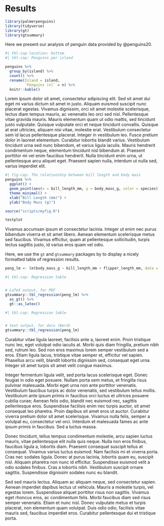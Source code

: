 # Results

```r

library(palmerpenguins)
library(tidyverse)
library(gt)
library(gtsummary)

```

Here we present our analysis of penguin data provided by @penguins20.

```r
#| tbl-cap-location: bottom
#| tbl-cap: Penguins per island

penguins %>% 
  group_by(island) %>% 
  count() %>% 
  rename(Island = island,
         `Penguins (n)` = n) %>% 
  knitr::kable()
```

Lorem ipsum dolor sit amet, consectetur adipiscing elit.
Sed sit amet dui eget mi varius dictum sit amet in justo.
Aliquam euismod suscipit nunc placerat egestas.
Vivamus dignissim, orci sit amet molestie scelerisque, lectus diam tempus mauris, ac venenatis leo orci sed nisl.
Pellentesque vitae gravida mauris.
Mauris elementum quam ut odio mattis, sed tincidunt justo vulputate.
Quisque vulputate orci et neque tincidunt convallis.
Quisque at erat ultricies, aliquam nisi vitae, molestie erat.
Vestibulum consectetur sem id lacus pellentesque placerat.
Integer in vestibulum leo.
Fusce pretium dolor in laoreet elementum.
Curabitur lobortis blandit varius.
Vestibulum tincidunt urna sed nunc bibendum, et varius ligula iaculis.
Mauris hendrerit condimentum neque, elementum tincidunt nisl bibendum at.
Praesent porttitor mi vel enim faucibus hendrerit.
Nulla tincidunt enim urna, ut pellentesque arcu aliquet eget.
Praesent sapien nulla, interdum ut nulla sed, varius imperdiet elit.

```r
#| fig-cap: The relationship between bill length and body mass
penguins %>% 
  ggplot() + 
  geom_point(aes(x = bill_length_mm, y = body_mass_g, color = species)) + 
  theme_minimal() +
  xlab("Bill Length (mm)") +
  ylab("Body Mass (g)") 
```

```r
source("scripts/myfig.R")

testplot
```

Vivamus accumsan ipsum et consectetur lacinia.
Integer ut enim nec purus bibendum viverra et sit amet libero.
Aenean elementum scelerisque metus sed faucibus.
Vivamus efficitur, quam at pellentesque sollicitudin, turpis lectus sagittis justo, id varius eros quam vel odio.

Here, we use the `gt` and `gtsummary` packages by to display a nicely formatted table of regression results.

```r

peng_lm <- lm(body_mass_g ~ bill_length_mm + flipper_length_mm, data = penguins)


```

::: {.content-visible when-format="pdf"}
```r
#| tbl-cap: Regression table


# LaTeX output, for PDF
gtsummary::tbl_regression(peng_lm) %>% 
  as_gt() %>% 
  gt::as_latex()

```
:::

::: {.content-visible when-format="docx"}
```r
#| tbl-cap: Regression table


# text output, for docx (Word)
gtsummary::tbl_regression(peng_lm)

```
:::

Curabitur vitae ligula laoreet, facilisis ante a, laoreet enim.
Proin tristique nunc leo, eget volutpat odio iaculis at.
Morbi quis diam fringilla, pretium nibh sed, rutrum leo.
Sed non eros maximus lorem semper vestibulum sed a eros.
Etiam ligula lacus, tristique vitae semper et, efficitur vel sapien.
Phasellus arcu velit, blandit lobortis dignissim sed, consequat eget urna.
Integer sit amet turpis sit amet velit congue maximus.

Integer fermentum ligula velit, sed porta lacus scelerisque eget.
Donec feugiat in odio eget posuere.
Nullam porta sem metus, et fringilla risus pulvinar malesuada.
Morbi eget urna non ante porttitor venenatis.
Vestibulum faucibus turpis ac dolor venenatis, sed vestibulum tellus mollis.
Vestibulum ante ipsum primis in faucibus orci luctus et ultrices posuere cubilia curae; Aenean felis odio, blandit nec euismod nec, sagittis pellentesque eros.
Suspendisse facilisis enim nec turpis auctor, sit amet consequat leo pharetra.
Proin dapibus sit amet eros ut auctor.
Curabitur viverra pretium dolor sit amet scelerisque.
Vivamus nulla felis, semper a volutpat eu, consectetur vel orci.
Interdum et malesuada fames ac ante ipsum primis in faucibus.
Sed a luctus massa.

Donec tincidunt, tellus tempus condimentum molestie, arcu sapien luctus mauris, vitae pellentesque elit nulla quis neque.
Nulla non eros finibus, faucibus ligula a, lobortis diam.
Praesent consequat suscipit tellus at consequat.
Vivamus varius luctus euismod.
Nam facilisis mi et viverra porta.
Cras nec sodales ligula.
Donec at purus lacinia, lobortis quam eu, suscipit nisl.
Aliquam pharetra non nunc id efficitur.
Suspendisse euismod velit a odio sodales finibus.
Cras a lobortis nibh.
Vestibulum suscipit ornare sagittis.
Suspendisse dignissim sodales nunc eu blandit.

Sed sed mauris lectus.
Aliquam ac aliquam neque, sed consectetur sapien.
Aenean imperdiet dapibus lectus ut vehicula.
Mauris a molestie turpis, vel egestas lorem.
Suspendisse aliquet porttitor risus non sagittis.
Vivamus eget rhoncus eros, ac condimentum felis.
Morbi faucibus diam sed risus semper venenatis.
Etiam et nunc nisl.
Donec vulputate metus et turpis placerat, non elementum quam volutpat.
Duis odio odio, facilisis vitae mauris sed, faucibus imperdiet eros.
Curabitur pellentesque dui et tristique porta.
